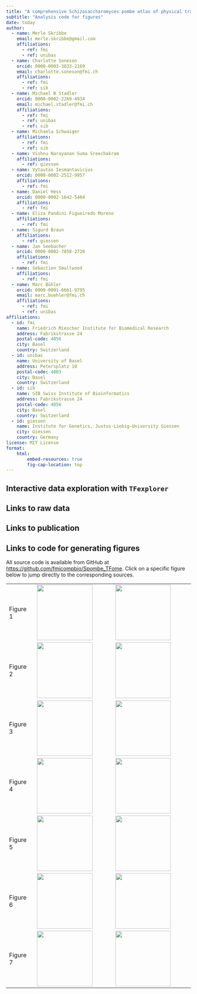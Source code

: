 ```yaml
---
title: "A comprehensive Schizosaccharomyces pombe atlas of physical transcription factor interactions with proteins and DNA"
subtitle: "Analysis code for figures"
date: today
author:
  - name: Merle Skribbe
    email: merle.skribbe@gmail.com
    affiliations:
      - ref: fmi
      - ref: unibas
  - name: Charlotte Soneson
    orcid: 0000-0003-3833-2169
    email: charlotte.soneson@fmi.ch
    affiliations:
      - ref: fmi
      - ref: sib
  - name: Michael B Stadler
    orcid: 0000-0002-2269-4934
    email: michael.stadler@fmi.ch
    affiliations:
      - ref: fmi
      - ref: unibas
      - ref: sib
  - name: Michaela Schwaiger
    affiliations:
      - ref: fmi
      - ref: sib
  - name: Vishnu Narayanan Suma Sreechakram
    affiliations:
      - ref: giessen
  - name: Vytautas Iesmantavicius
    orcid: 0000-0002-2512-9957
    affiliations:
      - ref: fmi
  - name: Daniel Hess
    orcid: 0000-0002-1642-5404
    affiliations:
      - ref: fmi
  - name: Eliza Pandini Figueiredo Moreno
    affiliations:
      - ref: fmi
  - name: Sigurd Braun
    affiliations:
      - ref: giessen
  - name: Jan Seebacher
    orcid: 0000-0002-7858-2720
    affiliations:
      - ref: fmi
  - name: Sebastien Smallwood
    affiliations:
      - ref: fmi
  - name: Marc Bühler
    orcid: 0000-0001-6661-9795
    email: marc.buehler@fmi.ch
    affiliations:
      - ref: fmi
      - ref: unibas
affiliations:
  - id: fmi
    name: Friedrich Miescher Institute for Biomedical Research
    address: Fabrikstrasse 24
    postal-code: 4056
    city: Basel
    country: Switzerland
  - id: unibas
    name: University of Basel
    address: Petersplatz 10
    postal-code: 4003
    city: Basel
    country: Switzerland
  - id: sib
    name: SIB Swiss Institute of Bioinformatics
    address: Fabrikstrasse 24
    postal-code: 4056
    city: Basel
    country: Switzerland
  - id: giessen
    name: Institute for Genetics, Justus-Liebig-University Giessen
    city: Giessen
    country: Germany
license: MIT License
format: 
    html:
        embed-resources: true
        fig-cap-location: top
---
```


<style>
.author {
  font-size: 0.7em;
}

.affiliation {
  font-size: 0.7em;
}
</style>

## Interactive data exploration with `TFexplorer`

## Links to raw data

## Links to publication

## Links to code for generating figures

All source code is available from GitHub at [https://github.com/fmicompbio/Spombe_TFome](https://github.com/fmicompbio/Spombe_TFome).
Click on a specific figure below to jump directly to the corresponding sources.

|          |                                                                                                  |     |
|----------|----------------------------|----------------------------|
| Figure 1 | [![](ms_figure_1_overview_files/figure-html/Fig1-1.png){width="4cm"}](ms_figure_1_overview.html) |  [![](ms_figure_1_overview_files/figure-html/suppFig1-1.png){width="4cm"}](ms_figure_1_overview.html#Supplementary_figure)   |
| Figure 2 | [![](ms_figure_2_overview-heatmaps_files/figure-html/Fig2-1.png){width="4cm"}](ms_figure_2_overview-heatmaps.html) | [![](ms_figure_2_overview-heatmaps_files/figure-html/suppFig2-1.png){width="4cm"}](ms_figure_2_overview-heatmaps.html#Supplementary_figure)    |
| Figure 3 | [![](ms_figure_3_chip_files/figure-html/Fig3-1.png){width="4cm"}](ms_figure_3_chip.html) | [![](ms_figure_3_chip_files/figure-html/suppFig3-1.png){width="4cm"}](ms_figure_3_chip.html#Supplementary_figure)    |
| Figure 4 | [![](ms_figure_4_motifs_files/figure-html/Fig4-1.png){width="4cm"}](ms_figure_4_motifs.html) | [![](ms_figure_4_motifs_files/figure-html/suppFig4-1.png){width="4cm"}](ms_figure_4_motifs.html#Supplementary_figure)    |
| Figure 5 | [![](ms_figure_5_ipms_files/figure-html/Fig5-1.png){width="4cm"}](ms_figure_5_ipms.html) | [![](ms_figure_5_ipms_files/figure-html/suppFig5-1.png){width="4cm"}](ms_figure_5_ipms.html#Supplementary_figure)    |
| Figure 6 | [![](ms_figure_6_networks_files/figure-html/Fig6-1.png){width="4cm"}](ms_figure_6_networks.html) | [![](ms_figure_6_networks_files/figure-html/suppFig6-1.png){width="4cm"}](ms_figure_6_networks.html#Supplementary_figure)    |
| Figure 7 | [![](ms_figure_7_heterodimer_files/figure-html/Fig7-1.png){width="4cm"}](ms_figure_7_heterodimer.html) | [![](ms_figure_7_heterodimer_files/figure-html/suppFig7-1.png){width="4cm"}](ms_figure_7_heterodimer.html#Supplementary_figure)    |
